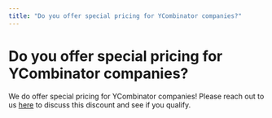 ```yaml
---
title: "Do you offer special pricing for YCombinator companies?"
---
```


# Do you offer special pricing for YCombinator companies?

We do offer special pricing for YCombinator companies! Please reach out to us [here](https://www.assemblyai.com/contact) to discuss this discount and see if you qualify.